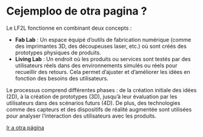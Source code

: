 

# **Cejemploo de otra pagina ?**

Le LF2L fonctionne en combinant deux concepts :

- **Fab Lab** : Un espace équipé d'outils de fabrication numérique (comme des imprimantes 3D, des découpeuses laser, etc.) où sont créés des prototypes physiques de produits.
- **Living Lab** : Un endroit où les produits ou services sont testés par des utilisateurs réels dans des environnements simulés ou réels pour recueillir des retours. Cela permet d'ajuster et d'améliorer les idées en fonction des besoins des utilisateurs.

Le processus comprend différentes phases : de la création initiale des idées (2D), à la création de prototypes (3D), jusqu'à leur évaluation par les utilisateurs dans des scénarios futurs (4D). De plus, des technologies comme des capteurs et des dispositifs de réalité augmentée sont utilisées pour analyser l'interaction des utilisateurs avec les produits.

[Ir a otra página](otra_pagina2.qmd)
